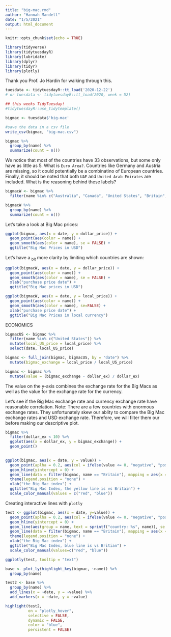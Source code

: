 ```yaml
---
title: "big-mac.rmd"
author: "Hannah Mandell"
date: "1/5/2021"
output: html_document
---
```


```r
knitr::opts_chunk$set(echo = TRUE)
```

```r
library(tidyverse)
library(tidytuesdayR)
library(lubridate)
library(dplyr)
library(tidyr)
library(plotly)
```

Thank you Prof. Jo Hardin for walking through this. 

```r
tuesdata <- tidytuesdayR::tt_load('2020-12-22')
# or tuesdata <- tidytuesdayR::tt_load(2020, week = 52)

## this weeks TidyTuesday!
#tidytuesdayR::use_tidytemplate()

bigmac <- tuesdata$'big-mac'

#save the data in a csv file
write_csv(bigmac, "big-mac.csv")
```


```r
bigmac %>%
  group_by(name) %>%
  summarize(count = n())
```
We notice that most of the countries have 33 observations, but some only have as little as 5.
What is `Euro Area?`. Countries like Germany and Austria are missing, so it could potentially be a combinatino of European countries.
Finally, it should be noted that both `UAE` and `United Arab Emirates` are included. What is the reasoning behind these labels?

```r
bigmacW <- bigmac %>%
  filter(name %in% c("Australia", "Canada", "United States", "Britain", "Euro area"))

bigmacW %>%
  group_by(name) %>%
  summarize(count = n())

```

Let's take a look at Big Mac prices:

```r
ggplot(bigmac, aes(x = date, y = dollar_price)) +
  geom_point(aes(color = name)) +
  geom_smooth(aes(color = name), se = FALSE) +
  ggtitle("Big Mac Prices in USD")
```

Let's have a ~bit~ more clarity by limiting which countries are shown:

```r

ggplot(bigmacW, aes(x = date, y = dollar_price)) +
  geom_point(aes(color = name)) + 
  geom_smooth(aes(color = name), se = FALSE) +
  xlab("purchase price date") +
  ggtitle("Big Mac prices in USD")
```

```r
ggplot(bigmacW, aes(x = date, y = local_price)) +
  geom_point(aes(color = name)) +
  geom_smooth(aes(color = name), se=FALSE) +
  xlab("purchase price date") +
  ggtitle("Big Mac Prices in local currency")
```

ECONOMICS

```r
bigmacUS <- bigmac %>%
  filter(name %in% c("United States")) %>%
  mutate(local_US_price = local_price) %>%
  select(date, local_US_price)

bigmac <- full_join(bigmac, bigmacUS, by = "date") %>%
  mutate(bigmac_exchange = local_price / local_US_price)

bigmac <- bigmac %>%
  mutate(value = (bigmac_exchange - dollar_ex) / dollar_ex)
```

The value on the y-axis combines the exchange rate for the Big Macs as well as the value for the exchange rate for the currency.

Let's see if the Big Mac exchange rate and currency exchange rate have reasonable correlation. 
Note: There are a few countries with enormous exchange rates. They unfortunately skew our ablity to compare the Big Mac exchange rates and USD exchange rate. Therefore, we will filter them our before making our descriptive plot. 

```r
bigmac %>%
  filter(dollar_ex < 10) %>%
  ggplot(aes(x = dollar_ex, y = bigmac_exchange)) +
  geom_point()
  
```

```r
ggplot(bigmac, aes(x = date, y = value)) + 
  geom_point(aplha = 0.2, aes(col = ifelse(value <= 0, "negative", "positive"))) +
  geom_hline(yintercept = 0) +
  geom_line(data = filter(bigmac, name == "Britain"), mapping = aes(x = date, y = value), se = FALSE, col = "yellow") +
  theme(legend.position = "none") +
  xlab("the Big Mac index") +
  ggtitle("Big Mac Index, the yellow line is vs Britain") +
  scale_color_manual(values = c("red", "blue"))
```


Creating interactive lines with `plotly`

```r
test <- ggplot(bigmac, aes(x = date, y=value)) + 
  geom_point(aplha = 0.2, aes(col = ifelse(value <= 0, "negative", "positive"), text = sprintf("country: %s", name))) +
  geom_hline(yintercept = 0) +
  geom_line(aes(group = name, text = sprintf("country: %s", name)), se = FALSE, col = "grey") +
  geom_line(data = filter(bigmac, name == "Britain"), mapping = aes(x = date, y = value), se = FALSE, col = "yellow") +
  theme(legend.position = "none") +
  xlab("the Big Mac index") +
  ggtitle("Big Mac Index, blue line is vs Britian") +
  scale_color_manual(values=c("red", "blue")) 

ggplotly(test, tooltip = "text")

```


```r
base <- plot_ly(highlight_key(bigmac, ~name)) %>%
  group_by(name)

test2 <- base %>%
  group_by(name) %>%
  add_lines(x = ~date, y = ~value) %>%
  add_markers(x = ~date, y = ~value)

highlight(test2, 
          on = "plotly_hover", 
          selective = FALSE, 
          dynamic = FALSE, 
          color = "blue", 
          persistent = FALSE)
```


